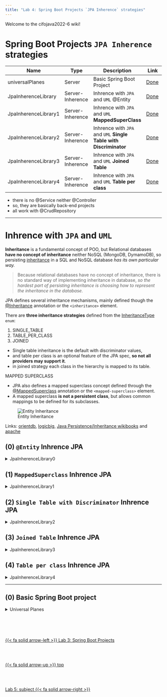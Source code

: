 ```yaml
---
title: "Lab 4: Spring Boot Projects `JPA Inherence` strategies"
---
```



Welcome to the cifojava2022-6 wiki!

# Spring Boot Projects `JPA Inherence` strategies

| Name | Type | Description | Link |
| ------------- | ------------- | ------------- | -------------
|  universalPlanes| Server | Basic Spring Boot Project | [Done](https://github.com/AlbertProfe/cifojava2022-6/tree/main/universalplanes) |
|  JpaInherenceLibrary | Server-Inherence | Inhrence with `JPA` and `UML` @Entity | [Done](https://github.com/AlbertProfe/cifojava2022-6/tree/main/jpainherencelibrary) |
|  JpaInherenceLibrary1 | Server-Inherence | Inhrence with `JPA` and `UML` **MappedSuperClass** | [Done](https://github.com/AlbertProfe/cifojava2022-6/tree/main/jpainherencelibrary1) |
|  JpaInherenceLibrary2 | Server-Inherence | Inhrence with `JPA` and `UML` **Single Table with Discriminator** | [Done](https://github.com/AlbertProfe/cifojava2022-6/tree/main/jpainherencelibrary2) |
|  JpaInherenceLibrary3 | Server-Inherence | Inhrence with `JPA` and `UML` **Joined Table** | [Done](https://github.com/AlbertProfe/cifojava2022-6/tree/main/jpainherencelibrary3) |
|  JpaInherenceLibrary4 | Server-Inherence | Inhrence with `JPA` and `UML` **Table per class** | [Done](https://github.com/AlbertProfe/cifojava2022-6/tree/main/jpainherencelibrary4) |

* there is no @Service neither @Controller
* so, they are basically back-end projects
* all work with @CrudRepository

***

# Inhrence with `JPA` and `UML`

**Inheritance** is a fundamental concept of POO, but Relational databases **have no concept of inheritance** neither NoSQL (MongoDB, DymamoDB), so persisting [inheritance](https://en.wikibooks.org/wiki/Java_Persistence/Inheritance) in a SQL and NoSQL database _has its own particular way._  

> Because relational databases have no concept of inheritance, there is no standard way of implementing inheritance in database, _so the hardest part of persisting inheritance is choosing how to represent the inheritance in the database._

JPA defines several inheritance mechanisms, mainly defined though the [@Inheritance](https://docs.oracle.com/javaee/7/api/javax/persistence/Inheritance.html) annotation or the `<inheritance>` element.

There are **three inheritance strategies** defined from the [InheritanceType](https://docs.oracle.com/javaee/7/api/javax/persistence/InheritanceType.html) `enum`:

1. SINGLE_TABLE
1. TABLE_PER_CLASS
1. JOINED

* Single table inheritance is the default with discriminator values,
* and table per class is an optional feature of the JPA spec, **so not all providers may support it**.
* in joined strategy each class in the hierarchy is mapped to its table.

MAPPED SUPERCLASS

* JPA also defines a mapped superclass concept defined through the [@MappedSuperclass](https://docs.oracle.com/javaee/7/api/javax/persistence/MappedSuperclass.html) annotation or the `<mapped-superclass>` element.
* A mapped superclass **is not a persistent class**, but allows common mappings to be defined for its subclasses.

![Entity Inheritance]( https://drive.google.com/uc?id=1zDupRF_e-Sr7ZpBo8tPw5uQI79RDS-vh)

Links: [orientdb](https://orientdb.com/docs/2.2.x/Teleporter-Table-Per-Concrete-Class-Inheritance.html), [logicbig](https://www.logicbig.com/tutorials/java-ee-tutorial/jpa/mapped-super-class.html), [Java Persistence/Inheritance wikibooks](https://en.wikibooks.org/wiki/Java_Persistence/Inheritance) and
[apache](https://openjpa.apache.org/builds/2.2.0/apache-openjpa/docs/jpa_overview_mapping_inher.html)

## (0) `@Entity` Inhrence JPA

<details>
<summary>JpaInherenceLibrary0</summary>

* Base project:
  * POM
  * @Entity: `Book` (SuperClass), `ItemBook`, `RareBook` and `Auhtor`
  * `n:m` :  `Book`<> `Auhtor`
  * DataBase H2: application.properties
  * Command Line Runner with methods to test
  * @CrudRepository JPA 2.0, @Component (`CommandLineRunner`) and @Test (`Jupiter`)

* New Topics
  * How to code `inherence` and JPA uses **SINGLE_TABLE strategy by default**

          @Entity
          public class Book {}


          @Entity(name="BookItem")
          public class ItemBook extends Book {
          
             @ManyToMany(cascade = CascadeType.ALL, fetch = FetchType.EAGER)
             @JoinTable(name = "AUTHOR_BOOK_JOIN_TABLE",
                       joinColumns = { @JoinColumn(name = "AUTHOR_FK" )},
                       inverseJoinColumns = { @JoinColumn(name = "BOOK_FK" )})
             private Set<Author>authors = new HashSet<Author>();
          }

 
          @Entity(name="RareItem")
          public class RareItem extends Book {}


          @Entity(name="Author")
          @Table(name="AUTHOR_TABLE")
          public class Author {}

* Versions
  * [JpaInherenceLibrary v 1.1](https://github.com/AlbertProfe/cifojava2022-6/tree/main/jpainherencelibrary) : without @MappedSuperClass and @Entity superclass, **Single Table strategy is applied BY DEFAULT**

</details>

## (1) `MappedSuperclass` Inhrence JPA

<details>
<summary>JpaInherenceLibrary1</summary>

* Base project:
  * POM
  * @Entity: `ItemBook`, `RareBook` and `Auhtor`
  * Non-@Entity: `Book`
  * DataBase H2: application.properties
  * Command Line Runner with methods to test
  * @CrudRepository JPA 2.0, @Component (`CommandLineRunner`) and @Test (`Jupiter`)

* New Topics
  * How **can not** we code `@MappedSuperclass` and `@ManyToMany` **author**

          @MappedSuperclass
          public abstract class Book {}


          @Entity(name="BookItem")
          @Table(name="ITEM_BOOK_TABLE")
          public class ItemBook extends Book {
          
             @ManyToMany(cascade = CascadeType.ALL, fetch = FetchType.EAGER)
             @JoinTable(name = "AUTHOR_BOOK_JOIN_TABLE",
                         joinColumns = { @JoinColumn(name = "AUTHOR_FK" )},
                         inverseJoinColumns = { @JoinColumn(name = "BOOK_FK" )})
             private Set<Author>authors = new HashSet<Author>();
          }

 
          @Entity(name="RareItem")
          @Table(name="RARE_ITEM_TABLE")
          public class RareItem extends Book {}


          @Entity(name="Author")
          @Table(name="AUTHOR_TABLE")
          public class Author {}

  * With @MappedSuperclass **any relationship can't be done**

      ![With @MappedSuperclass]( https://drive.google.com/uc?id=1r5X1ZnGXb_e-nobKxviNFDpA2eNW_D-2)
  
  * With @MappedSuperclass, one SuperClass and two SubClasses:

      ![With @MappedSuperclass]( https://drive.google.com/uc?id=1t3Z1Xx1nH2v2FkSMaG_J8cIij4RV_3gd)

* Versions
  * [JpaInherenceLibrary1 v 1.0](https://github.com/AlbertProfe/cifojava2022-6/tree/main/jpainherencelibrary1) : not using `author` just inherence without relatonship @ManyToMany

</details>

## (2) `Single Table with Discriminator` Inhrence JPA

<details>
<summary>JpaInherenceLibrary2</summary>

* Base project:
  * POM
  * @Entity: `Book` (SuperClass), `ItemBook`, `RareBook` and `Auhtor`
  * `n:m` :  `Book`<> `Auhtor`
  * DataBase H2 : application.properties
  * Command Line Runner with methods to test
  * @CrudRepository JPA 2.0, @Component (`CommandLineRunner`) and @Test (`Jupiter`)

* New Topics
  * How to code `@Inheritance(strategy = InheritanceType.SINGLE_TABLE)`

           @Entity
           @Inheritance(strategy = InheritanceType.SINGLE_TABLE)
           @DiscriminatorColumn(name="BOOK_TYPE", 
                 discriminatorType = DiscriminatorType.STRING)
           public class Book {}


          @Entity(name="BookItem")
          @Table(name="BOOK_ITEM_TABLE")
          @DiscriminatorValue(value= "ITEMBOOK")
          public class BookItem extends Book {
          
          @ManyToMany(cascade = CascadeType.ALL, fetch = FetchType.EAGER)
          @JoinTable(name = "AUTHOR_BOOK_JOIN_TABLE",
                 joinColumns = { @JoinColumn(name = "AUTHOR_FK" )},
                 inverseJoinColumns = { @JoinColumn(name = "BOOK_FK" )})
          private Set<Author>authors = new HashSet<Author>();}
 

          @Entity(name="RareItem")
          @Table(name="RARE_ITEM_TABLE")
          @DiscriminatorValue(value= "REAREBOOK")
          public class RareItem extends Book {}


          @Entity(name="Author")
          @Table(name="AUTHOR_TABLE")
          public class Author {}

* With @Inheritance and **SINGLE_TABLE**

      ![@Inheritance ]( https://drive.google.com/uc?id=18nfiKnQaim4-lTD21iBwy313Daxtv73H)

[version 1.1](https://github.com/AlbertProfe/cifojava2022-6/tree/main/jpainherencelibrary2) : JpaInherenceLibrary2, SINGLE_TABLE strategy

</details>

## (3) `Joined Table` Inhrence JPA

<details>
<summary>JpaInherenceLibrary3</summary>

* Base project:
  * POM
  * @Entity: `Book` (SuperClass), `ItemBook`, `RareBook` and `Auhtor`
  * `n:m` :  `Book`<> `Auhtor`
  * DataBase H2 : application.properties
  * Command Line Runner with methods to test
  * @CrudRepository JPA 2.0, @Component (`CommandLineRunner`) and @Test (`Jupiter`)

* New Topics
  * How to code `@Inheritance(strategy = InheritanceType.JOINED)`

          @Entity
          @Table(name="BOOK_TABLE")
          @Inheritance(strategy = InheritanceType.JOINED)
          @DiscriminatorColumn(name="BOOK_TYPE",
                 discriminatorType = DiscriminatorType.STRING)
          public class Book {}


          @Entity(name="BookItem")
          @Table(name="BOOK_ITEM_TABLE")
          @PrimaryKeyJoinColumn(name = "bookItemId")
          @DiscriminatorValue(value= "ITEMBOOK")
          public class BookItem extends Book {
          
          @ManyToMany(cascade = CascadeType.ALL, fetch = FetchType.EAGER)
          @JoinTable(name = "AUTHOR_BOOK_JOIN_TABLE",
                 joinColumns = { @JoinColumn(name = "AUTHOR_FK" )},
                 inverseJoinColumns = { @JoinColumn(name = "BOOK_FK" )})
          private Set<Author>authors = new HashSet<Author>();}
 

          @Entity(name="RareItem")
          @Table(name="RARE_ITEM_TABLE")
          @PrimaryKeyJoinColumn(name = "rareItemId")
          @DiscriminatorValue(value= "RAREBOOK")
          public class RareItem extends Book {}


          @Entity(name="Author")
          @Table(name="AUTHOR_TABLE")
          public class Author {}

* With @Inheritance and **JOINED**

      ![@Inheritance JOINED](https://drive.google.com/uc?id=1BpxaW7fV_kh4PyFWn3i49nG4SqnKYpAE)

[verison 1.1](https://github.com/AlbertProfe/cifojava2022-6/tree/main/jpainherencelibrary3) : JpaInherenceLibrary3
</details>

## (4) `Table per class` Inhrence JPA

<details>
<summary>JpaInherenceLibrary4</summary>

* Base project:
  * POM
  * @Entity: `Book` (SuperClass), `ItemBook`, `RareBook` and `Auhtor`
  * `n:m` :  `Book`<> `Auhtor`
  * DataBase H2 : application.properties
  * Command Line Runner with methods to test
  * @CrudRepository JPA 2.0, @Component (`CommandLineRunner`) and @Test (`Jupiter`)

* New Topics
  * How to code `@Inheritance(strategy = InheritanceType.TABLE_PER_CLASS)`

          @Entity
          @Table(name="BOOK_TABLE")
          @Inheritance(strategy = InheritanceType.TABLE_PER_CLASS)
          public class Book {}


          @Entity(name="BookItem")
          @Table(name="BOOK_ITEM_TABLE")
          public class BookItem extends Book {
          
          @ManyToMany(cascade = CascadeType.ALL, fetch = FetchType.EAGER)
          @JoinTable(name = "AUTHOR_BOOK_JOIN_TABLE",
               joinColumns = { @JoinColumn(name = "AUTHOR_FK" )},
               inverseJoinColumns = { @JoinColumn(name = "BOOK_FK" )})
          private Set<Author>authors = new HashSet<Author>();}
 

          @Entity(name="RareItem")
          @Table(name="RARE_ITEM_TABLE")
          public class RareItem extends Book {}


          @Entity(name="Author")
          @Table(name="AUTHOR_TABLE")
          public class Author {}

* With @Inheritance and **TABLE_PER_CLASS**

![@Inheritance TABLE PER CLASS](https://drive.google.com/uc?id=1ixCe2sRmIsS_9w7bPkmcdyBZmhKa3GtX)

[version 1.1](https://github.com/AlbertProfe/cifojava2022-6/tree/main/jpainherencelibrary4) : JpaInherenceLibrary4
</details>

***

## (0) Basic Spring Boot project

<details>
<summary>Universal Planes</summary>

* Preliminary works:
  * Create project on [Spring Init](https://start.spring.io/)
  
* [version 1.0](https://github.com/AlbertProfe/cifojava2022-6/tree/main/universalplanes) : spring boot executions

</details>
<!--- navLinks -->
<br><br>
<div class=row>
<br>
<div class='column left previous'>
<br>
[{{< fa solid arrow-left >}} Lab 3: Spring Boot Projects](/springboot/sblab3.qmd)
<br>
</div>
<br>
<div class='column center'>
<br>
[{{< fa solid arrow-up >}} top](#top)
<br>
</div>
<br>
<div class='column right next'>
<br>
[Lab 5: subject  {{< fa solid arrow-right >}}](/springboot/sblab5.qmd)
<br>
</div>
<br>
</div>
